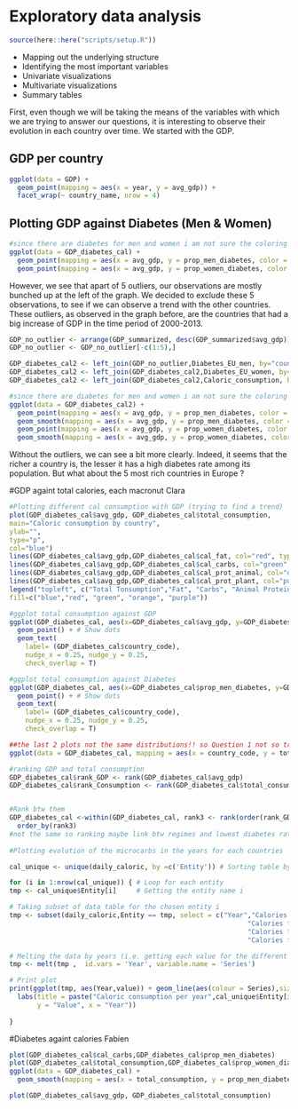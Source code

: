 # Exploratory data analysis

```r
source(here::here("scripts/setup.R"))
```

* Mapping out the underlying structure
* Identifying the most important variables
* Univariate visualizations
* Multivariate visualizations
* Summary tables

First, even though we will be taking the means of the variables with which we are trying to answer our questions, it is interesting to observe their evolution in each country over time. We started with the GDP.

## GDP per country

```r
ggplot(data = GDP) +
  geom_point(mapping = aes(x = year, y = avg_gdp)) +
  facet_wrap(~ country_name, nrow = 4)
```


## Plotting GDP against Diabetes (Men & Women)
```r
#since there are diabetes for men and women i am not sure the coloring on this graph is entirely correct
ggplot(data = GDP_diabetes_cal) +
  geom_point(mapping = aes(x = avg_gdp, y = prop_men_diabetes, color = "blue"))+
  geom_point(mapping = aes(x = avg_gdp, y = prop_women_diabetes, color = "red"))
```

However, we see that apart of 5 outliers, our observations are mostly bunched up at the left of the graph. We decided to exclude these 5 observations, to see if we can observe a trend with the other countries. These outliers, as observed in the graph before, are the countries that had a big increase of GDP in the time period of 2000-2013.

```r
GDP_no_outlier <- arrange(GDP_summarized, desc(GDP_summarized$avg_gdp))
GDP_no_outlier <- GDP_no_outlier[-c(1:5),]

GDP_diabetes_cal2 <- left_join(GDP_no_outlier,Diabetes_EU_men, by="country_code")
GDP_diabetes_cal2 <- left_join(GDP_diabetes_cal2,Diabetes_EU_women, by="country_code")
GDP_diabetes_cal2 <- left_join(GDP_diabetes_cal2,Caloric_consumption, by="country_code")

#since there are diabetes for men and women i am not sure the coloring on this graph is entirely correct
ggplot(data = GDP_diabetes_cal2) +
  geom_point(mapping = aes(x = avg_gdp, y = prop_men_diabetes, color = "blue")) +
  geom_smooth(mapping = aes(x = avg_gdp, y = prop_men_diabetes, color = "blue"), method = "lm") +
  geom_point(mapping = aes(x = avg_gdp, y = prop_women_diabetes, color = "red"))
  geom_smooth(mapping = aes(x = avg_gdp, y = prop_women_diabetes, color = "red"), method = "lm")

```

Without the outliers, we can see a bit more clearly. Indeed, it seems that the richer a country is, the lesser it has a high diabetes rate among its population. But what about the 5 most rich countries in Europe ?



#GDP againt total calories, each macronut Clara

```r
#Plotting different cal consumption with GDP (trying to find a trend)
plot(GDP_diabetes_cal$avg_gdp, GDP_diabetes_cal$total_consumption,
main="Caloric consumption by country",
ylab="",
type="p",
col="blue")
lines(GDP_diabetes_cal$avg_gdp,GDP_diabetes_cal$cal_fat, col="red", type="p")
lines(GDP_diabetes_cal$avg_gdp,GDP_diabetes_cal$cal_carbs, col="green", type="p")
lines(GDP_diabetes_cal$avg_gdp,GDP_diabetes_cal$cal_prot_animal, col="orange", type="p")
lines(GDP_diabetes_cal$avg_gdp,GDP_diabetes_cal$cal_prot_plant, col="purple", type="p")
legend("topleft", c("Total Tonsumption","Fat", "Carbs", "Animal Protein", "Plant Protein"),
fill=c("blue","red", "green", "orange", "purple"))

#ggplot total consumption against GDP
ggplot(GDP_diabetes_cal, aes(x=GDP_diabetes_cal$avg_gdp, y=GDP_diabetes_cal$total_consumption)) +
  geom_point() + # Show dots
  geom_text(
    label= (GDP_diabetes_cal$country_code),  
    nudge_x = 0.25, nudge_y = 0.25, 
    check_overlap = T)

#ggplot total consumption against Diabetes
ggplot(GDP_diabetes_cal, aes(x=GDP_diabetes_cal$prop_men_diabetes, y=GDP_diabetes_cal$total_consumption)) +
  geom_point() + # Show dots
  geom_text(
    label= (GDP_diabetes_cal$country_code),  
    nudge_x = 0.25, nudge_y = 0.25, 
    check_overlap = T)

##the last 2 plots not the same distributions!! so Question 1 not so trivial after all
ggplot(data = GDP_diabetes_cal, mapping = aes(x = country_code, y = total_consumption, color = as.factor("country_name"))) + geom_point()

#ranking GDP and total consumption 
GDP_diabetes_cal$rank_GDP <- rank(GDP_diabetes_cal$avg_gdp)
GDP_diabetes_cal$rank_Consumption <- rank(GDP_diabetes_cal$total_consumption)


#Rank btw them 
GDP_diabetes_cal <-within(GDP_diabetes_cal, rank3 <- rank(order(rank_GDP, rank_Consumption), ties.method='first'))
  order_by(rank3)
#not the same so ranking maybe link btw regimes and lowest diabetes rates??
  
#Plotting evolution of the microcarbs in the years for each countries 

cal_unique <- unique(daily_caloric, by =c('Entity')) # Sorting table by entity (unique)

for (i in 1:nrow(cal_unique)) { # Loop for each entity 
tmp <- cal_unique$Entity[i]     # Getting the entity name i

# Taking subset of data table for the chosen entity i 
tmp <- subset(daily_caloric,Entity == tmp, select = c("Year","Calories from animal protein (FAO (2017))",
                                                            "Calories from plant protein (FAO (2017))",
                                                            "Calories from fat (FAO (2017))",
                                                            "Calories from carbohydrates (FAO (2017))"))

# Melting the data by years (i.e. getting each value for the different rows for each years) 
tmp <- melt(tmp ,  id.vars = 'Year', variable.name = 'Series')

# Print plot
print(ggplot(tmp, aes(Year,value)) + geom_line(aes(colour = Series),size = 2) +
  labs(title = paste("Caloric consumption per year",cal_unique$Entity[i]),
       y = "Value", x = "Year"))
  
} 
```






#Diabetes againt calories Fabien

```r
plot(GDP_diabetes_cal$cal_carbs,GDP_diabetes_cal$prop_men_diabetes)
plot(GDP_diabetes_cal$total_consumption,GDP_diabetes_cal$prop_women_diabetes)
ggplot(data = GDP_diabetes_cal) +
  geom_smooth(mapping = aes(x = total_consumption, y = prop_men_diabetes))
```


```r
plot(GDP_diabetes_cal$avg_gdp, GDP_diabetes_cal$total_consumption)
```



